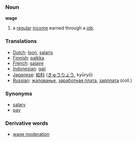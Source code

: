 === Noun ===
'''wage'''

# a [[regular]] [[income]] earned through a [[job]].

=== Translations ===
*[[Dutch]]: [[loon]], [[salaris]]
*[[Finnish]]: [[palkka]]
*[[French]]: [[salaire]]
*[[Indonesian]]: [[gaji]]
*[[Japanese]]: [[給料]] ([[きゅうりょう]], kyūryō)
*[[Russian]]: [[жалованье]], [[заработная плата]], [[зарплата]] (coll.)

=== Synonyms ===
*[[salary]]
*[[pay]]

=== Derivative words ===
*[[wage moderation]]